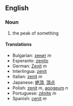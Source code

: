 ==English==

===Noun===

# the peak of something

====Translations====
*Bulgarian: [[зенит]] ''m''
*Esperanto: [[zenito]]
*German: [[Zenit]] ''m''
*Interlingua: [[zenit]]
*Italian: [[zenit]] ''m''
*Japanese: [[絶頂]], [[頂点]]
*Polish: [[zenit]] ''m'', [[apogeum]] ''n''
*Portuguese: [[zênite]] ''m''
*Spanish: [[cenit]] ''m''